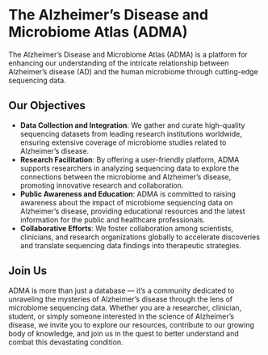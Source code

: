 # The Alzheimer's Disease and Microbiome Atlas (ADMA)

The Alzheimer’s Disease and Microbiome Atlas (ADMA) is a platform for enhancing our understanding of the intricate relationship between Alzheimer’s disease (AD) and the human microbiome through cutting-edge sequencing data.

## Our Objectives

- **Data Collection and Integration**: We gather and curate high-quality sequencing datasets from leading research institutions worldwide, ensuring extensive coverage of microbiome studies related to Alzheimer’s disease.
- **Research Facilitation**: By offering a user-friendly platform, ADMA supports researchers in analyzing sequencing data to explore the connections between the microbiome and Alzheimer’s disease, promoting innovative research and collaboration.
- **Public Awareness and Education**: ADMA is committed to raising awareness about the impact of microbiome sequencing data on Alzheimer’s disease, providing educational resources and the latest information for the public and healthcare professionals.
- **Collaborative Efforts**: We foster collaboration among scientists, clinicians, and research organizations globally to accelerate discoveries and translate sequencing data findings into therapeutic strategies.

## Join Us

ADMA is more than just a database — it’s a community dedicated to unraveling the mysteries of Alzheimer’s disease through the lens of microbiome sequencing data. Whether you are a researcher, clinician, student, or simply someone interested in the science of Alzheimer’s disease, we invite you to explore our resources, contribute to our growing body of knowledge, and join us in the quest to better understand and combat this devastating condition.


